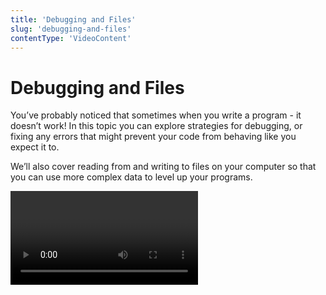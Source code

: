 ```yaml
---
title: 'Debugging and Files'
slug: 'debugging-and-files'
contentType: 'VideoContent'
---
```


# Debugging and Files

You’ve probably noticed that sometimes when you write a program - it doesn’t work! In this topic you
can explore strategies for debugging, or fixing any errors that might prevent your code from
behaving like you expect it to.

We’ll also cover reading from and writing to files on your computer so that you can use more complex
data to level up your programs.

<Video alt="Debugging and Files" videoId="lHfRy6snagU" />
